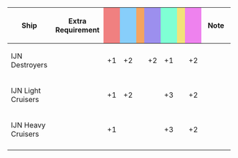 {|class="wikitable" style="width:100%; text-align: center; vertical-align: middle;"
|-
! style="width: 20%;" | Ship
! style="width: 25%;" | Extra Requirement
! style="width: 5%; background-color: lightcoral;" | {{Firepower}}
! style="width: 5%; background-color: lightskyblue;" | {{Torpedo}}
! style="width: 5%; background-color: sandybrown;" | {{AA}}
! style="width: 5%; background-color: #9C8FEE;" | {{ASW}}
! style="width: 5%; background-color: #7fffd4;" | {{LOS}}
! style="width: 5%; background-color: #F2E279;" | {{Armor}}
! style="width: 5%; background-color: violet;" | {{Evasion}}
! style="width: 20%;" | Note
|-
! IJN Destroyers
| style="text-align:left;" | 
| +1 || +2 || || +2 || +1 || || +2
| style="text-align:left;" | 
|-
! IJN Light Cruisers
| style="text-align:left;" | 
| +1 || +2 || || || +3 || || +2 
| style="text-align:left;" | 
|-
! IJN Heavy Cruisers
| style="text-align:left;" | 
| +1 || || || || +3 || || +2
| style="text-align:left;" | 
|-
|}